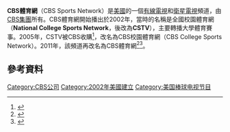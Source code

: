 {{Infobox company}}
'''CBS體育網'''（CBS Sports Network）是[[美國|美國]]的一個[[有線電視|有線電視]]和[[衛星電視|衛星電視]]頻道，由[[CBS集團|CBS集團]]所有。CBS體育網開始播出於2002年，當時的名稱是全國校園體育網（'''National College Sports Network'''，後改為'''CSTV'''），主要轉播大學體育賽事。2005年，CSTV被CBS收購<ref>{{cite news | first = David | last = Whitford | title = The king of the sports deal | date = 2010-05-25 | url = http://money.cnn.com/2010/05/10/news/companies/greenberg_sports_deal_king.fortune/ | work = [[Fortune_(magazine)|Fortune]] | accessdate = 2010-06-02 | archive-date = 2010-05-22 | archive-url = https://web.archive.org/web/20100522034442/http://money.cnn.com/2010/05/10/news/companies/greenberg_sports_deal_king.fortune/ | dead-url = no }}</ref>，改名為CBS校園體育網（CBS College Sports Network）。2011年，該頻道再改名為CBS體育網<ref>{{cite web |url=http://fangsbites.com/2011/02/cbs-college-sports-rebrands-as-cbs-sports-network/ |title=CBS College Sports Rebrands As CBS Sports Network |author= |date=February 15, 2011 |work= |publisher=Fang's Bites |accessdate=15 February 2011 |deadurl=yes |archiveurl=https://web.archive.org/web/20110710223844/http://fangsbites.com/2011/02/cbs-college-sports-rebrands-as-cbs-sports-network/ |archivedate=2011年7月10日 }}</ref><ref>{{cite web | url=http://fangsbites.com/2011/04/cbs-college-sports-rebrands-after-ncaa-championship-game/ | title=CBS College Sports Rebrands After NCAA Championship Game | deadurl=yes | archiveurl=https://web.archive.org/web/20110407144759/http://fangsbites.com/2011/04/cbs-college-sports-rebrands-after-ncaa-championship-game | archivedate=2011-04-07 | accessdate=2016-02-27 }}</ref>。

==參考資料==
{{reflist}}

{{CBS}}
{{Authority control}}

[[Category:CBS公司|Category:CBS公司]]
[[Category:2002年美國建立|Category:2002年美國建立]]
[[Category:美国棒球电视节目|Category:美国棒球电视节目]]